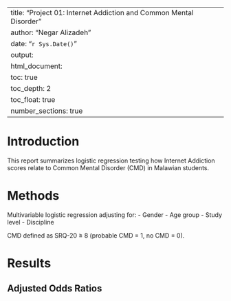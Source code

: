 
---
title: "Project 01: Internet Addiction and Common Mental Disorder"
author: "Negar Alizadeh"
date: "`r Sys.Date()`"
output:
  html_document:
    toc: true
    toc_depth: 2
    toc_float: true
    number_sections: true
---

# Introduction

This report summarizes logistic regression testing how Internet Addiction scores relate
to Common Mental Disorder (CMD) in Malawian students.

# Methods

Multivariable logistic regression adjusting for:
- Gender
- Age group
- Study level
- Discipline

CMD defined as SRQ-20 ≥ 8 (probable CMD = 1, no CMD = 0).

# Results

## Adjusted Odds Ratios


